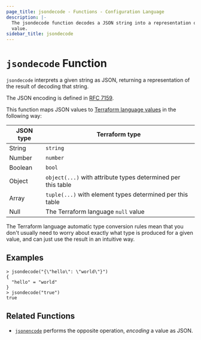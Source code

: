 ```yaml
---
page_title: jsondecode - Functions - Configuration Language
description: |-
  The jsondecode function decodes a JSON string into a representation of its
  value.
sidebar_title: jsondecode
---
```


# `jsondecode` Function

`jsondecode` interprets a given string as JSON, returning a representation
of the result of decoding that string.

The JSON encoding is defined in [RFC 7159](https://tools.ietf.org/html/rfc7159).

This function maps JSON values to
[Terraform language values](/language/expressions/types)
in the following way:

| JSON type | Terraform type                                               |
| --------- | ------------------------------------------------------------ |
| String    | `string`                                                     |
| Number    | `number`                                                     |
| Boolean   | `bool`                                                       |
| Object    | `object(...)` with attribute types determined per this table |
| Array     | `tuple(...)` with element types determined per this table    |
| Null      | The Terraform language `null` value                          |

The Terraform language automatic type conversion rules mean that you don't
usually need to worry about exactly what type is produced for a given value,
and can just use the result in an intuitive way.

## Examples

```
> jsondecode("{\"hello\": \"world\"}")
{
  "hello" = "world"
}
> jsondecode("true")
true
```

## Related Functions

* [`jsonencode`](/language/functions/jsonencode) performs the opposite operation, _encoding_
  a value as JSON.
